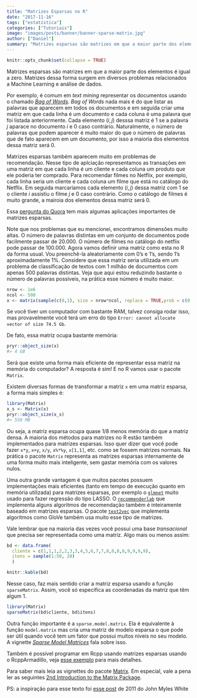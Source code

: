 ```yaml
---
title: "Matrizes Esparsas no R"
date: "2017-11-16"
tags: ["estatística"]
categories: ["Tutoriais"]
image: "images/posts/banner/banner-sparse-matrix.jpg"
author: ["Daniel"]
summary: "Matrizes esparsas são matrizes em que a maior parte dos elementos é igual a zero. Existem maneiras muito eficientes de lidar com esse tipo de matrizes no R e é disso que vamos falar neste post."
---
```


```r
knitr::opts_chunk$set(collapse = TRUE)
```


Matrizes esparsas são matrizes em que a maior parte dos elementos é igual a zero.
Matrizes dessa forma surgem em diversos problemas relacionados a Machine Learning e análise de dados.

Por exemplo, é comum em *text mining* representar os documentos usando o chamado [*Bag of Words* ](https://en.wikipedia.org/wiki/Bag-of-words_model). *Bag of Words* nada mais é do que listar as palavras que aparecem em todos os documentos e em seguida criar uma matriz em que cada linha é um documento e cada coluna é uma palavra que foi listada anteriormente. Cada elemento $(i,j)$ desssa matriz é 1 se a palavra $j$ aparace no documento $i$ e 0 caso contrário. Naturalmente, o número de palavras que podem aparecer é muito maior do que o número de palavras que de fato aparecem em um documento, por isso a maioria dos elementos dessa matriz será 0.

Matrizes esparsas também aparecem muito em problemas de recomendação. Nesse tipo de aplciação representamos as transações em uma matriz em que cada linha é um cliente e cada coluna um produto que ele poderia ter comprado. Para recomendar filmes no Netflix, por exemplo, cada linha seria um cliente e cada coluna um filme que está no catálogo do Netflix. Em seguida marcaríamos cada elemento $(i,j)$ dessa matriz com 1 se o cliente $i$ assistiu o filme $j$ e 0 caso contrário. Como o catálogo de filmes é muito grande, a mairoia dos elementos dessa matriz será 0.

Essa [pergunta do Quora](https://www.quora.com/What-is-the-significance-of-sparse-matrices-What-are-some-common-applications-in-computer-science) tem mais algumas aplicações importantes de matrizes esparsas.

Note que nos problemas que eu mencionei, encontramos dimensões muito altas. O número de palavras distintas em um conjunto de documentos pode facilmente passar de 20.000. O número de filmes no catálogo do netflix pode passar de 100.000. Agora vamos definir uma matriz como esta no R da forma usual. Vou preenchê-la aleatoriamente com 0's e 1's, sendo 1's aproximadamente 1%. Considere que essa matriz seria utilizada em um problema de classificação de textos com 1 milhão de documentos com apenas 500 palavras distintas. Veja que aqui estou reduzindo bastante o número de palavras possíveis, na prática esse número é muito maior.

```r
nrow <- 1e6
ncol <- 500
x <- matrix(sample(c(0,1), size = nrow*ncol, replace = TRUE,prob = c(0.99, 0.1)), nrow = nrow, ncol = ncol)
```

Se você tiver um computador com bastante RAM, talvez consiga rodar isso, mas provavelmente você
terá um erro do tipo `Error: cannot allocate vector of size 74.5 Gb`.

De fato, essa matriz ocupa bastante memória:

```r
pryr::object_size(x)
#> 4 GB
```

Será que existe uma forma mais eficiente de representar essa matriz na memória do computador?
A resposta é sim! E no R vamos usar o pacote `Matrix`.

Existem diversas formas de transformar a matriz `x` em uma matriz esparsa, a forma mais simples é:

```r
library(Matrix)
x_s <- Matrix(x)
pryr::object_size(x_s)
#> 550 MB
```

Ou seja, a matriz esparsa ocupa quase 1/8 menos memória do que a matriz densa. A maioria dos métodos
para matrizes no R estão também implementados para matrizes esparsas. Isso quer dizer que você pode fazer
`x*y`, `x+y`, `x/y`, `x%*%y`, `x[1,1]`, etc. como se fossem matrizes normais. Na prática o pacote `Matrix`
representa as matrizes esparsas internamente de uma forma muito mais inteligente, sem gastar memória com os valores nulos.

Uma outra grande vantagem é que muitos pacotes possuem implementações mais eficientes (tanto em tempo de execução quanto em memória utilizada) para matrizes esparsas,
por exemplo o [`glmnet`](https://cran.r-project.org/web/packages/glmnet/) muito usado para fazer regressão do
tipo LASSO. O [`recommenderlab`](https://github.com/mhahsler/recommenderlab) que implementa alguns
algoritmos de recomendação também é inteiramente baseado em matrizes esparsas.
O pacote [`text2vec`](http://text2vec.org/index.html) que implementa algoritmos como GloVe também usa muito esse tipo de matrizes.

Vale lembrar que na maioria das vezes você possui uma base *transacional* que precisa ser representada como uma matriz.
Algo mais ou menos assim:

```r
bd <- data.frame(
  cliente = c(1,1,1,2,2,3,3,4,5,6,7,7,8,8,8,8,9,9,9,9),
  itens = sample(1:50, 20)
  )
```

```r
knitr::kable(bd)
```

Nesse caso, faz mais sentido criar a matriz esparsa usando a função `sparseMatrix`. Assim, você só especifica as coordenadas da matriz que têm algum 1.

```r
library(Matrix)
sparseMatrix(bd$cliente, bd$itens)
```

Outra função importante é a `sparse.model.matrix`. Ela é equivalente à função `model.matrix` mas cria uma matriz de modelo esparsa o que pode ser útil quando você tem um fator que possui muitos níveis no seu modelo. A vignette
[*Sparse Model Matrices*](https://cran.r-project.org/web/packages/Matrix/vignettes/sparseModels.pdf) fala sobre isso.

Também é possível programar em Rcpp usando matrizes esparsas usando o RcppArmadillo, veja [esse exemplo](http://gallery.rcpp.org/articles/armadillo-sparse-matrix/) para mais detalhes.

Para saber mais leia as vignettes do pacote [Matrix](https://cran.r-project.org/web/packages/Matrix/index.html).
Em especial, vale a pena ler as seguintes [2nd Introduction to the Matrix Package](https://cran.r-project.org/web/packages/Matrix/vignettes/Intro2Matrix.pdf).

PS: a inspiração para esse texto foi [esse post](http://www.johnmyleswhite.com/notebook/2011/10/31/using-sparse-matrices-in-r/) de 2011 do John Myles White
